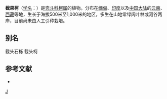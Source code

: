 {{Speciesbox
| genus = Lithocarpus
| species = truncatus
| authority = (King) Rehd. et Wils.
| subdivision_ranks =[[变种|变种]]
| subdivision =
* 截果柯 ''L. t.'' var. ''truncatus''
* [[小截果柯|小截果柯]] ''L. t.'' var. ''baviensis''
}}

'''截果柯'''（[[学名|学名]]：{{lang|la|''Lithocarpus truncatus''}}）是[[壳斗科|壳斗科]][[柯属|柯属]]的植物。分布在[[缅甸|缅甸]]、[[印度|印度]]以及[[中国大陆|中国大陆]]的[[云南|云南]]、[[西藏|西藏]]等地，生长于海拔500米至1,000米的地区，多生在山地常绿阔叶林或河谷两岸，目前尚未由人工引种栽培。

== 别名 ==
截头石栎 截头柯

== 参考文献 ==
<div class="references-small">
* {{cite web| url =http://www.bioinfo.cn/db05/KmzwSpecies.php?action=view&id=7858| title =截果柯（原变种）| work =《中国高等植物数据库全库》| publisher =中国科学院微生物研究所| author =昆明植物研究所| accessdate =2009-02-24| deadurl =yes| archiveurl =https://web.archive.org/web/20160305095221/http://www.bioinfo.cn/db05/KmzwSpecies.php?action=view&id=7858| archivedate =2016-03-05}}
</div>
{{Taxonbar|from=Q11075145}}

[[Category:柯属|J]]


{{植物小作品}}